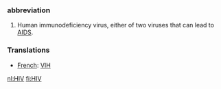 ===abbreviation===
#Human immunodeficiency virus, either of two viruses that can lead to [[AIDS]].

===Translations===
*[[French]]: [[VIH]]

[[nl:HIV]]
[[fi:HIV]]